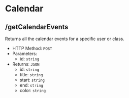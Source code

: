 # Calendar

## /getCalendarEvents

Returns all the calendar events for a specific user or class.

- HTTP Method: `POST`
- Parameters:
    - id: `string`
- Returns: `JSON`
    - id: `string`
    - title: `string`
    - start: `string`
    - end: `string`
    - color: `string`